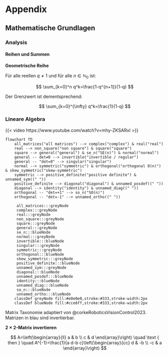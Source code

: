 # Appendix {.unnumbered}

## Mathematische Grundlagen

### Analysis

#### Reihen und Summen

**Geometrische Reihe**

Für alle reellen $q \neq 1$ und für alle $n \in \mathbb{N}_0$ ist:

$$
\sum_{k=0}^n q^k=\frac{1-q^{n+1}}{1-q}
$$

Der Grenzwert ist dementsprechend:

$$
\sum_{k=0}^{\infty} q^k=\frac{1}{1-q}
$$

### Lineare Algebra

{{< video https://www.youtube.com/watch?v=mhy-ZKSARxI >}}

::: {#fig-matrix-taxonomy}

```mermaid
flowchart TD
    all_matrices("all matrices") --> complex("complex") & real("real")
    real --> non_square("non square") & square("square")
    square --> general("general") & se_n("SE(n)") & normal("normal")
    general -- det≠0 --> invertible("invertible / regular")
    general -- "det=0" --> singular("singular")
    normal --> symmetric("symmetric") & orthogonal("orthogonal O(n)") & skew_symmetric("skew-symmetric")
    symmetric --> positive_definite("positive definite") & unnamed_sym((" "))
    positive_definite --> diagonal("diagonal") & unnamed_posdef((" "))
    diagonal --> identity("identity") & unnamed_diag((" "))
    orthogonal -- "det=+1" --> so_n("SO(n)")
    orthogonal -- "det=-1" --> unnamed_ortho((" "))

     all_matrices:::greyNode
     complex:::greyNode
     real:::greyNode
     non_square:::greyNode
     square:::greyNode
     general:::greyNode
     se_n:::blueNode
     normal:::greyNode
     invertible:::blueNode
     singular:::greyNode
     symmetric:::greyNode
     orthogonal:::blueNode
     skew_symmetric:::greyNode
     positive_definite:::blueNode
     unnamed_sym:::greyNode
     diagonal:::blueNode
     unnamed_posdef:::blueNode
     identity:::blueNode
     unnamed_diag:::blueNode
     so_n:::blueNode
     unnamed_ortho:::blueNode
    classDef greyNode fill:#e0e0e0,stroke:#333,stroke-width:2px
    classDef blueNode fill:#cce6ff,stroke:#333,stroke-width:2px
```

Matrix Taxonomie adaptiert von @corkeRoboticsVisionControl2023. Matrizen in blau sind invertierbar. 

:::

**$2\times2$-Matrix invertieren**

$$
A=\left(\begin{array}{ll}
a & b \\
c & d
\end{array}\right) \quad \text { then } \quad A^{-1}=\frac{1}{a d-b c}\left(\begin{array}{cc}
d & -b \\
-c & a
\end{array}\right)
$$